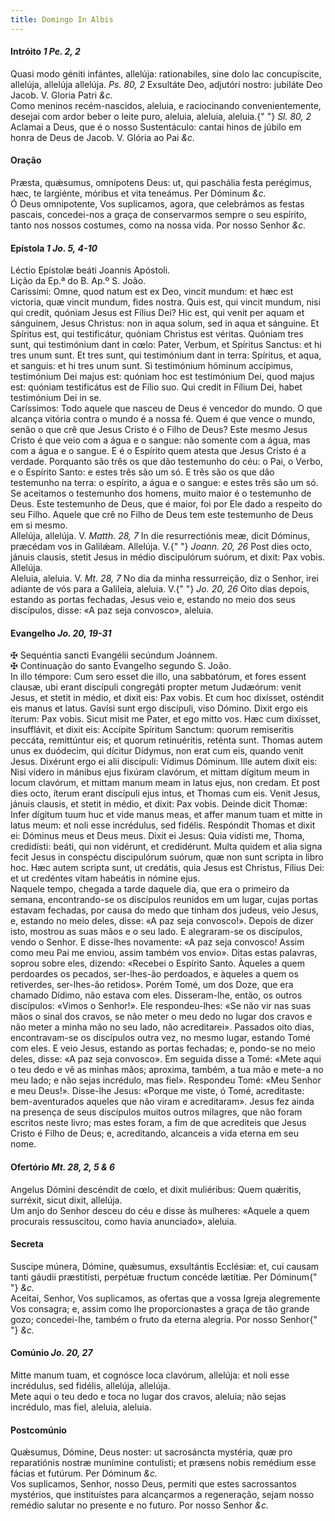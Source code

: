 ```yaml
---
title: Domingo In Albis
---
```


<h4 class="text-center">
  Intróito <em>1 Pe. 2, 2</em>
</h4>
<div class="container-fluid">
  <div class="row">
    <div class="col-6 dropcaps text-justify">
      Quasi modo géniti infántes, allelúja: rationabiles, sine dolo lac
      concupíscite, allelúja, allelúja allelúja. <em>Ps. 80, 2</em> Exsultáte
      Deo, adjutóri nostro: jubiláte Deo Jacob. V. Gloria Patri <em>&c.</em>
    </div>
    <div class="col-6 dropcaps text-justify">
      Como meninos recém-nascidos, aleluia, e raciocinando convenientemente,
      desejai com ardor beber o leite puro, aleluia, aleluia, aleluia.{" "}
      <em>Sl. 80, 2</em> Aclamai a Deus, que é o nosso Sustentáculo: cantai
      hinos de júbilo em honra de Deus de Jacob. V. Glória ao Pai <em>&c.</em>
    </div>
  </div>
</div>

<h4 class="text-center">Oração</h4>
<div class="container-fluid">
  <div class="row">
    <div class="col-6 dropcaps text-justify">
      Præsta, quǽsumus, omnípotens Deus: ut, qui paschália festa perégimus, hæc,
      te largiénte, móribus et vita teneámus. Per Dóminum <em>&c.</em>
    </div>
    <div class="col-6 dropcaps text-justify">
      Ó Deus omnipotente, Vos suplicamos, agora, que celebrámos as festas
      pascais, concedei-nos a graça de conservarmos sempre o seu espírito, tanto
      nos nossos costumes, como na nossa vida. Por nosso Senhor <em>&c.</em>
    </div>
  </div>
</div>

<h4 class="text-center">
  Epístola <em>1 Jo. 5, 4-10</em>
</h4>
<div class="container-fluid">
  <div class="row">
    <div class="col-6 text-justify">
      Léctio Epístolæ beáti Joannis Apóstoli.
    </div>
    <div class="col-6 text-justify">Lição da Ep.ª do B. Ap.º S. João.</div>
    <div class="col-6 dropcaps text-justify">
      Caríssimi: Omne, quod natum est ex Deo, vincit mundum: et hæc est
      victoria, quæ vincit mundum, fides nostra. Quis est, qui vincit mundum,
      nisi qui credit, quóniam Jesus est Fílius Dei? Hic est, qui venit per
      aquam et sánguinem, Jesus Christus: non in aqua solum, sed in aqua et
      sánguine. Et Spíritus est, qui testificátur, quóniam Christus est véritas.
      Quóniam tres sunt, qui testimónium dant in cœlo: Pater, Verbum, et
      Spíritus Sanctus: et hi tres unum sunt. Et tres sunt, qui testimónium dant
      in terra: Spíritus, et aqua, et sanguis: et hi tres unum sunt. Si
      testimónium hóminum accípimus, testimónium Dei majus est: quóniam hoc est
      testimónium Dei, quod majus est: quóniam testificátus est de Fílio suo.
      Qui credit in Fílium Dei, habet testimónium Dei in se.
    </div>
    <div class="col-6 dropcaps text-justify">
      Caríssimos: Todo aquele que nasceu de Deus é vencedor do mundo. O que
      alcança vitória contra o mundo é a nossa fé. Quem é que vence o mundo,
      senão o que crê que Jesus Cristo é o Filho de Deus? Este mesmo Jesus
      Cristo é que veio com a água e o sangue: não somente com a água, mas com a
      água e o sangue. E é o Espírito quem atesta que Jesus Cristo é a verdade.
      Porquanto são três os que dão testemunho do céu: o Pai, o Verbo, e o
      Espírito Santo: e estes três são um só. E três são os que dão testemunho
      na terra: o espírito, a água e o sangue: e estes três são um só. Se
      aceitamos o testemunho dos homens, muito maior é o testemunho de Deus.
      Este testemunho de Deus, que é maior, foi por Ele dado a respeito do seu
      Filho. Aquele que crê no Filho de Deus tem este testemunho de Deus em si
      mesmo.
    </div>
  </div>
</div>

<div class="container-fluid">
  <div class="row">
    <div class="col-6 text-justify">
      Allelúja, allelúja. V. <em>Matth. 28, 7</em> In die resurrectiónis meæ,
      dicit Dóminus, præcédam vos in Galilǽam. Allelúja. V.{" "}
      <em>Joann. 20, 26</em> Post dies octo, jánuis clausis, stetit Jesus in
      médio discipulórum suórum, et dixit: Pax vobis. Allelúja.
    </div>
    <div class="col-6 text-justify">
      Aleluia, aleluia. V. <em>Mt. 28, 7</em> No dia da minha ressurreição, diz
      o Senhor, irei adiante de vós para a Galileia, aleluia. V.{" "}
      <em>Jo. 20, 26</em> Oito dias depois, estando as portas fechadas, Jesus
      veio e, estando no meio dos seus discípulos, disse: «A paz seja convosco»,
      aleluia.
    </div>
  </div>
</div>

<h4 class="text-center">
  Evangelho <em>Jo. 20, 19-31</em>
</h4>
<div class="container-fluid">
  <div class="row">
    <div class="col-6 text-justify">
      <span class="text-danger">&#10016;</span> Sequéntia sancti Evangélii
      secúndum Joánnem.
    </div>
    <div class="col-6 text-justify">
      <span class="text-danger">&#10016;</span> Continuação do santo Evangelho
      segundo S. João.
    </div>
    <div class="col-6 dropcaps text-justify">
      In illo témpore: Cum sero esset die illo, una sabbatórum, et fores essent
      clausæ, ubi erant discípuli congregáti propter metum Judæórum: venit
      Jesus, et stetit in médio, et dixit eis: Pax vobis. Et cum hoc dixísset,
      osténdit eis manus et latus. Gavísi sunt ergo discípuli, viso Dómino.
      Dixit ergo eis íterum: Pax vobis. Sicut misit me Pater, et ego mitto vos.
      Hæc cum dixísset, insufflávit, et dixit eis: Accípite Spíritum Sanctum:
      quorum remiseritis peccáta, remittúntur eis; et quorum retinuéritis,
      reténta sunt. Thomas autem unus ex duódecim, qui dícitur Dídymus, non erat
      cum eis, quando venit Jesus. Dixérunt ergo ei alii discípuli: Vídimus
      Dóminum. Ille autem dixit eis: Nisi vídero in mánibus ejus fixúram
      clavórum, et mittam dígitum meum in locum clavórum, et mittam manum meam
      in latus ejus, non credam. Et post dies octo, íterum erant discípuli ejus
      intus, et Thomas cum eis. Venit Jesus, jánuis clausis, et stetit in médio,
      et dixit: Pax vobis. Deinde dicit Thomæ: Infer dígitum tuum huc et vide
      manus meas, et affer manum tuam et mitte in latus meum: et noli esse
      incrédulus, sed fidélis. Respóndit Thomas et dixit ei: Dóminus meus et
      Deus meus. Dixit ei Jesus: Quia vidísti me, Thoma, credidísti: beáti, qui
      non vidérunt, et credidérunt. Multa quidem et alia signa fecit Jesus in
      conspéctu discipulórum suórum, quæ non sunt scripta in libro hoc. Hæc
      autem scripta sunt, ut credátis, quia Jesus est Christus, Fílius Dei: et
      ut credéntes vitam habeátis in nómine ejus.
    </div>
    <div class="col-6 dropcaps text-justify">
      Naquele tempo, chegada a tarde daquele dia, que era o primeiro da semana,
      encontrando-se os discípulos reunidos em um lugar, cujas portas estavam
      fechadas, por causa do medo que tinham dos judeus, veio Jesus, e, estando
      no meio deles, disse: «A paz seja convosco!». Depois de dizer isto,
      mostrou as suas mãos e o seu lado. E alegraram-se os discípulos, vendo o
      Senhor. E disse-lhes novamente: «A paz seja convosco! Assim como meu Pai
      me enviou, assim também vos envio». Ditas estas palavras, soprou sobre
      eles, dizendo: «Recebei o Espírito Santo. Àqueles a quem perdoardes os
      pecados, ser-lhes-ão perdoados, e àqueles a quem os retiverdes,
      ser-lhes-ão retidos». Porém Tomé, um dos Doze, que era chamado Dídimo, não
      estava com eles. Disseram-lhe, então, os outros discípulos: «Vimos o
      Senhor!». Ele respondeu-lhes: «Se não vir nas suas mãos o sinal dos
      cravos, se não meter o meu dedo no lugar dos cravos e não meter a minha
      mão no seu lado, não acreditarei». Passados oito dias, encontravam-se os
      discípulos outra vez, no mesmo lugar, estando Tomé com eles. E veio Jesus,
      estando as portas fechadas; e, pondo-se no meio deles, disse: «A paz seja
      convosco». Em seguida disse a Tomé: «Mete aqui o teu dedo e vê as minhas
      mãos; aproxima, também, a tua mão e mete-a no meu lado; e não sejas
      incrédulo, mas fiel». Respondeu Tomé: «Meu Senhor e meu Deus!». Disse-lhe
      Jesus: «Porque me viste, ó Tomé, acreditaste: bem-aventurados aqueles que
      não viram e acreditaram». Jesus fez ainda na presença de seus discípulos
      muitos outros milagres, que não foram escritos neste livro; mas estes
      foram, a fim de que acrediteis que Jesus Cristo é Filho de Deus; e,
      acreditando, alcanceis a vida eterna em seu nome.
    </div>
  </div>
</div>

<h4 class="text-center">
  Ofertório <em>Mt. 28, 2, 5 & 6</em>
</h4>
<div class="container-fluid">
  <div class="row">
    <div class="col-6 dropcaps text-justify">
      Angelus Dómini descéndit de cœlo, et dixit muliéribus: Quem quǽritis,
      surréxit, sicut dixit, allelúja.
    </div>
    <div class="col-6 dropcaps text-justify">
      Um anjo do Senhor desceu do céu e disse às mulheres: «Aquele a quem
      procurais ressuscitou, como havia anunciado», aleluia.
    </div>
  </div>
</div>

<h4 class="text-center">Secreta</h4>
<div class="container-fluid">
  <div class="row">
    <div class="col-6 dropcaps text-justify">
      Suscipe múnera, Dómine, quǽsumus, exsultántis Ecclésiæ: et, cui causam
      tanti gáudii præstitísti, perpétuæ fructum concéde lætítiæ. Per Dóminum{" "}
      <em>&c.</em>
    </div>
    <div class="col-6 dropcaps text-justify">
      Aceitai, Senhor, Vos suplicamos, as ofertas que a vossa Igreja alegremente
      Vos consagra; e, assim como lhe proporcionastes a graça de tão grande
      gozo; concedei-lhe, também o fruto da eterna alegria. Por nosso Senhor{" "}
      <em>&c.</em>
    </div>
  </div>
</div>

<h4 class="text-center">
  Comúnio <em>Jo. 20, 27</em>
</h4>
<div class="container-fluid">
  <div class="row">
    <div class="col-6 dropcaps text-justify">
      Mitte manum tuam, et cognósce loca clavórum, allelúja: et noli esse
      incrédulus, sed fidélis, allelúja, allelúja.
    </div>
    <div class="col-6 dropcaps text-justify">
      Mete aqui o teu dedo e toca no lugar dos cravos, aleluia; não sejas
      incrédulo, mas fiel, aleluia, aleluia.
    </div>
  </div>
</div>

<h4 class="text-center">Postcomúnio</h4>
<div class="container-fluid">
  <div class="row">
    <div class="col-6 dropcaps text-justify">
      Quǽsumus, Dómine, Deus noster: ut sacrosáncta mystéria, quæ pro
      reparatiónis nostræ munímine contulísti; et præsens nobis remédium esse
      fácias et futúrum. Per Dóminum <em>&c.</em>
    </div>
    <div class="col-6 dropcaps text-justify">
      Vos suplicamos, Senhor, nosso Deus, permiti que estes sacrossantos
      mystérios, que instituístes para alcançarmos a regeneração, sejam nosso
      remédio salutar no presente e no futuro. Por nosso Senhor <em>&c.</em>
    </div>
  </div>
</div>
